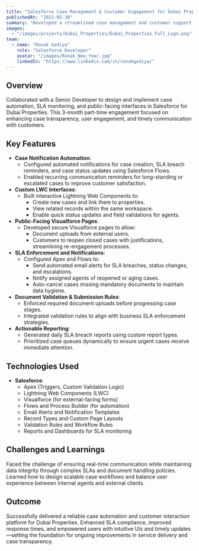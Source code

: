 ```yaml
---
title: "Salesforce Case Management & Customer Engagement for Dubai Properties"
publishedAt: "2023-05-30"
summary: "Developed a streamlined case management and customer support system using Salesforce Flows, Apex, and Lightning Web Components to enhance SLA adherence and user experience for Dubai Properties."
images:
  - "/images/projects/Dubai_Properties/Dubai_Properties_Full_Logo.png"
team:
  - name: "Ronak Gediya"
    role: "Salesforce Developer"
    avatar: "/images/Ronak_New_Year.jpg"
    linkedIn: "https://www.linkedin.com/in/ronakgediya/"
---
```


## Overview

Collaborated with a Senior Developer to design and implement case automation, SLA monitoring, and public-facing interfaces in Salesforce for Dubai Properties. This 3-month part-time engagement focused on enhancing case transparency, user engagement, and timely communication with customers.

## Key Features

- **Case Notification Automation**:
  - Configured automated notifications for case creation, SLA breach reminders, and case status updates using Salesforce Flows.
  - Enabled recurring communication reminders for long-standing or escalated cases to improve customer satisfaction.
- **Custom LWC Interfaces**:
  - Built interactive Lightning Web Components to:
    - Create new cases and link them to properties.
    - View related records within the same workspace.
    - Enable quick status updates and field validations for agents.
- **Public-Facing Visualforce Pages**:
  - Developed secure Visualforce pages to allow:
    - Document uploads from external users.
    - Customers to reopen closed cases with justifications, streamlining re-engagement processes.
- **SLA Enforcement and Notifications**:
  - Configured Apex and Flows to:
    - Send automated email alerts for SLA breaches, status changes, and escalations.
    - Notify assigned agents of reopened or aging cases.
    - Auto-cancel cases missing mandatory documents to maintain data hygiene.
- **Document Validation & Submission Rules**:
  - Enforced required document uploads before progressing case stages.
  - Integrated validation rules to align with business SLA enforcement strategies.
- **Actionable Reporting**:
  - Generated daily SLA breach reports using custom report types.
  - Prioritized case queues dynamically to ensure urgent cases receive immediate attention.

## Technologies Used

- **Salesforce**:
  - Apex (Triggers, Custom Validation Logic)
  - Lightning Web Components (LWC)
  - Visualforce (for external-facing forms)
  - Flows and Process Builder (for automation)
  - Email Alerts and Notification Templates
  - Record Types and Custom Page Layouts
  - Validation Rules and Workflow Rules
  - Reports and Dashboards for SLA monitoring

## Challenges and Learnings

Faced the challenge of ensuring real-time communication while maintaining data integrity through complex SLAs and document handling policies. Learned how to design scalable case workflows and balance user experience between internal agents and external clients.

## Outcome

Successfully delivered a reliable case automation and customer interaction platform for Dubai Properties. Enhanced SLA compliance, improved response times, and empowered users with intuitive UIs and timely updates—setting the foundation for ongoing improvements in service delivery and case transparency.
